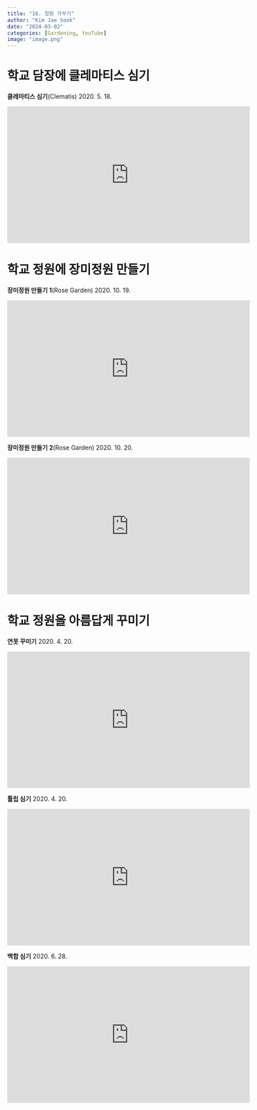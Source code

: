 ---
title: "16. 정원 가꾸기"
author: "Kim Jae Sook"
date: "2024-03-02"
categories: [Gardening, YouTube]
image: "image.png"
---

# 학교 담장에 클레마티스 심기

**클레마티스 심기**(Clematis) 2020. 5. 18.

<iframe width="560" height="315" src="https://www.youtube.com/embed/2lELyUXLerA?si=QhYiYADOmW928sfi" title="YouTube video player" frameborder="0" allow="accelerometer; autoplay; clipboard-write; encrypted-media; gyroscope; picture-in-picture; web-share" allowfullscreen></iframe>

# 학교 정원에 장미정원 만들기

**장미정원 만들기 1**(Rose Garden) 2020. 10. 19.

<iframe width="560" height="315" src="https://www.youtube.com/embed/SPB6C2dEv-M?si=GWJw8L2EKaJTao-L" title="YouTube video player" frameborder="0" allow="accelerometer; autoplay; clipboard-write; encrypted-media; gyroscope; picture-in-picture; web-share" allowfullscreen></iframe>


**장미정원 만들기 2**(Rose Garden) 2020. 10. 20.

<iframe width="560" height="315" src="https://www.youtube.com/embed/y0fTuLv_7eI?si=BOjFm3nOHNLo_N54" title="YouTube video player" frameborder="0" allow="accelerometer; autoplay; clipboard-write; encrypted-media; gyroscope; picture-in-picture; web-share" allowfullscreen></iframe>

# 학교 정원을 아름답게 꾸미기

**연못 꾸미기** 2020. 4. 20.

<iframe width="560" height="315" src="https://www.youtube.com/embed/jTb0FWPhLF8?si=eD4TxQMuPoLkLxgr" title="YouTube video player" frameborder="0" allow="accelerometer; autoplay; clipboard-write; encrypted-media; gyroscope; picture-in-picture; web-share" allowfullscreen></iframe>

**튤립 심기** 2020. 4. 20.

<iframe width="560" height="315" src="https://www.youtube.com/embed/lqzW-b7GjZo?si=ryAzHksWrW0S_9-V" title="YouTube video player" frameborder="0" allow="accelerometer; autoplay; clipboard-write; encrypted-media; gyroscope; picture-in-picture; web-share" allowfullscreen></iframe>

**백합 심기** 2020. 6. 28.

<iframe width="560" height="315" src="https://www.youtube.com/embed/ZIMIMkbTjP8?si=qDJ3P07i1-Q8Forr" title="YouTube video player" frameborder="0" allow="accelerometer; autoplay; clipboard-write; encrypted-media; gyroscope; picture-in-picture; web-share" allowfullscreen></iframe>
